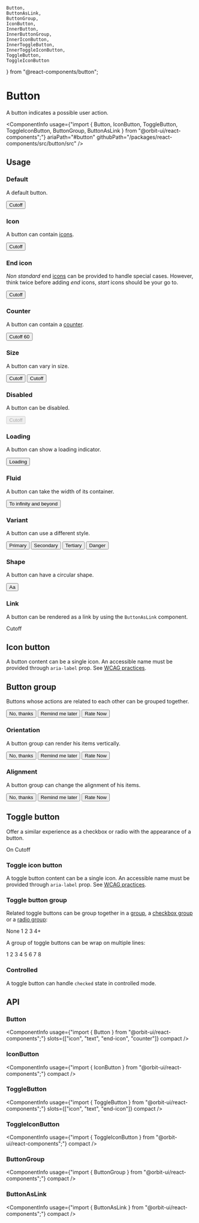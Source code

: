     Button,
    ButtonAsLink,
    ButtonGroup,
    IconButton,
    InnerButton,
    InnerButtonGroup,
    InnerIconButton,
    InnerToggleButton,
    InnerToggleIconButton,
    ToggleButton,
    ToggleIconButton
} from "@react-components/button";

<Meta
    title="Components/Button"
    id="button"
/>

# Button

<Tagline>A button indicates a possible user action.</Tagline>

<ComponentInfo
    usage={"import { Button, IconButton, ToggleButton, ToggleIconButton, ButtonGroup, ButtonAsLink } from \"@orbit-ui/react-components\";"}
    ariaPath="#button"
    githubPath="/packages/react-components/src/button/src"
/>

## Usage

### Default

A default button.

<Preview>
    <Story name="default">
        <Button variant="primary">Cutoff</Button>
    </Story>
</Preview>

### Icon

A button can contain [icons](?path=/docs/icon-gallery--page).

<Preview>
    <Story name="icon">
        <Button variant="secondary">
            <LightbulbIcon />
            <Text>Cutoff</Text>
        </Button>
    </Story>
</Preview>

### End icon

*Non standard* end [icons](?path=/docs/icon-gallery--page) can be provided to handle special cases. However, think twice before adding *end* icons, *start* icons should be your go to.

<Preview>
    <Story name="end icon">
        <Button variant="secondary">
            <Text>Cutoff</Text>
            <LightbulbIcon slot="end-icon" />
        </Button>
    </Story>
</Preview>

### Counter

A button can contain a [counter](?path=/docs/counter--default-story).

<Preview>
    <Story name="counter">
        <Button variant="secondary">
            <Text>Cutoff</Text>
            <Counter variant="divider">60</Counter>
        </Button>
    </Story>
</Preview>

### Size

A button can vary in size.

<Preview>
    <Story name="size">
        <Inline alignY="center">
            <Button size="sm" variant="secondary">Cutoff</Button>
            <Button variant="secondary">Cutoff</Button>
        </Inline>
    </Story>
</Preview>

### Disabled

A button can be disabled.

<Preview>
    <Story name="disabled">
        <Button disabled variant="secondary">Cutoff</Button>
    </Story>
</Preview>

### Loading

A button can show a loading indicator.

<Preview>
    <Story name="loading">
        <Button loading variant="secondary">Loading</Button>
    </Story>
</Preview>

### Fluid

A button can take the width of its container.

<Preview>
    <Story name="fluid">
        <Button fluid variant="secondary">
            <LightbulbIcon />
            <Text>To infinity and beyond</Text>
        </Button>
    </Story>
</Preview>

### Variant

A button can use a different style.

<Preview>
    <Story name="variant">
        <Inline>
            <Button variant="primary">Primary</Button>
            <Button variant="secondary">Secondary</Button>
            <Button variant="tertiary">Tertiary</Button>
            <Button variant="danger">Danger</Button>
        </Inline>
    </Story>
</Preview>

### Shape

A button can have a circular shape.

<Preview>
    <Story name="shape">
        <Inline>
            <Button shape="circular" variant="secondary">Aa</Button>
        </Inline>
    </Story>
</Preview>

### Link

A button can be rendered as a link by using the `ButtonAsLink` component.

<Preview>
    <Story name="as anchor">
        <ButtonAsLink href="https://sharegate.com" target="_blank" variant="secondary">Cutoff</ButtonAsLink>
    </Story>
</Preview>

## Icon button

A button content can be a single icon. An accessible name must be provided through `aria-label` prop. See [WCAG practices](https://www.w3.org/TR/WCAG20-TECHS/ARIA6.html).

<Preview>
    <Story name="icon button">
        <Inline alignY="center">
            <IconButton size="sm" variant="secondary" aria-label="Add"><AddIcon /></IconButton>
            <IconButton variant="secondary" aria-label="Add"><AddIcon /></IconButton>
        </Inline>
    </Story>
</Preview>

## Button group

Buttons whose actions are related to each other can be grouped together.

<Preview>
    <Story name="button group">
        <ButtonGroup>
            <Button variant="secondary">No, thanks</Button>
            <Button variant="secondary">Remind me later</Button>
            <Button variant="secondary">Rate Now</Button>
        </ButtonGroup>
    </Story>
</Preview>

### Orientation

A button group can render his items vertically.

<Preview>
    <Story name="button group vertical">
        <ButtonGroup orientation="vertical">
            <Button variant="secondary">No, thanks</Button>
            <Button variant="secondary">Remind me later</Button>
            <Button variant="secondary">Rate Now</Button>
        </ButtonGroup>
    </Story>
</Preview>

### Alignment

A button group can change the alignment of his items.

<Preview>
    <Story name="button group alignment">
        <ButtonGroup align="end">
            <Button variant="secondary">No, thanks</Button>
            <Button variant="secondary">Remind me later</Button>
            <Button variant="secondary">Rate Now</Button>
        </ButtonGroup>
    </Story>
</Preview>

## Toggle button

Offer a similar experience as a checkbox or radio with the appearance of a button.

<Preview>
    <Story name="toggle button">
        <Inline>
            <ToggleButton variant="secondary" shape="circular">On</ToggleButton>
            <ToggleButton variant="secondary">
                <LightbulbIcon />
                <Text>Cutoff</Text>
            </ToggleButton>
        </Inline>
    </Story>
</Preview>

### Toggle icon button

A toggle button content can be a single icon. An accessible name must be provided through `aria-label` prop. See [WCAG practices](https://www.w3.org/TR/WCAG20-TECHS/ARIA6.html).

<Preview>
    <Story name="toggle icon button">
        <ToggleIconButton variant="secondary" aria-label="Activate">
            <CheckIcon />
        </ToggleIconButton>
    </Story>
</Preview>

### Toggle button group

Related toggle buttons can be group together in a [group](#button-group), a [checkbox group](?path=/docs/checkbox--default-story) or a [radio group](?path=/docs/radio-group--default-story):

<Preview>
    <Story name="toggle button group">
        <RadioGroup gap={2} orientation="horizontal">
            <ToggleButton value="none" variant="secondary">None</ToggleButton>
            <ToggleButton value="1" variant="secondary" shape="circular">1</ToggleButton>
            <ToggleButton value="2" variant="secondary" shape="circular">2</ToggleButton>
            <ToggleButton value="3" variant="secondary" shape="circular">3</ToggleButton>
            <ToggleButton value="4+" variant="secondary" shape="circular">4+</ToggleButton>
        </RadioGroup>
    </Story>
</Preview>

A group of toggle buttons can be wrap on multiple lines:

<Preview>
    <Story name="wrapped group">
        <Div width={12}>
            <CheckboxGroup wrap gap={2}>
                <ToggleButton value="1" variant="secondary" shape="circular">1</ToggleButton>
                <ToggleButton value="2" variant="secondary" shape="circular">2</ToggleButton>
                <ToggleButton value="3" variant="secondary" shape="circular">3</ToggleButton>
                <ToggleButton value="4" variant="secondary" shape="circular">4</ToggleButton>
                <ToggleButton value="5" variant="secondary" shape="circular">5</ToggleButton>
                <ToggleButton value="6" variant="secondary" shape="circular">6</ToggleButton>
                <ToggleButton value="7" variant="secondary" shape="circular">7</ToggleButton>
                <ToggleButton value="8" variant="secondary" shape="circular">8</ToggleButton>
            </CheckboxGroup>
        </Div>
    </Story>
</Preview>

### Controlled

A toggle button can handle `checked` state in controlled mode.

<Preview filePath="/button/docs/ControlledToggleButton" />

## API

### Button

<ComponentInfo
    usage={"import { Button } from \"@orbit-ui/react-components\";"}
    slots={["icon", "text", "end-icon", "counter"]}
    compact
/>

<ArgsTable of={InnerButton} sort="alpha" />

### IconButton

<ComponentInfo
    usage={"import { IconButton } from \"@orbit-ui/react-components\";"}
    compact
/>

<ArgsTable of={InnerIconButton} sort="alpha" />

### ToggleButton

<ComponentInfo
    usage={"import { ToggleButton } from \"@orbit-ui/react-components\";"}
    slots={["icon", "text", "end-icon"]}
    compact
/>

<ArgsTable of={InnerToggleButton} sort="alpha" />

### ToggleIconButton

<ComponentInfo
    usage={"import { ToggleIconButton } from \"@orbit-ui/react-components\";"}
    compact
/>

<ArgsTable of={InnerToggleIconButton} sort="alpha" />

### ButtonGroup

<ComponentInfo
    usage={"import { ButtonGroup } from \"@orbit-ui/react-components\";"}
    compact
/>

<ArgsTable of={InnerButtonGroup} sort="alpha" />

### ButtonAsLink

<ComponentInfo
    usage={"import { ButtonAsLink } from \"@orbit-ui/react-components\";"}
    compact
/>

<ArgsTable of={InnerButton} sort="alpha" />
